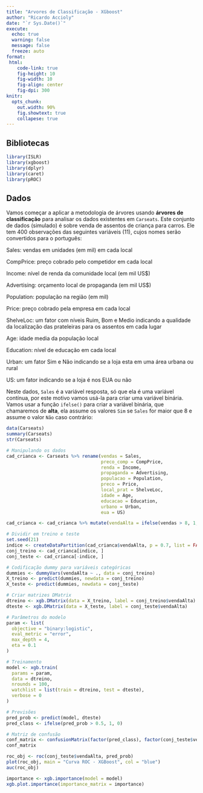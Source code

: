 ```yaml
---
title: "Arvores de Classificação - XGboost"
author: "Ricardo Accioly"
date: "`r Sys.Date()`"
execute: 
  echo: true
  warning: false
  message: false
  freeze: auto
format:
 html:
    code-link: true
    fig-height: 10
    fig-width: 10
    fig-align: center
    fig-dpi: 300
knitr: 
  opts_chunk: 
    out.width: 90%
    fig.showtext: true
    collapese: true
---
```


## Bibliotecas

```r
library(ISLR)
library(xgboost)
library(dplyr)
library(caret)
library(pROC)
```

## Dados

Vamos começar a aplicar a metodologia de árvores usando **árvores de classificação** para analisar os dados existentes em `Carseats`. Este conjunto de dados (simulado) é sobre venda de assentos de criança para carros. Ele tem 400 observações das seguintes variáveis (11), cujos nomes serão convertidos para o português:

Sales: vendas em unidades (em mil) em cada local

CompPrice: preço cobrado pelo competidor em cada local

Income: nível de renda da comunidade local (em mil US\$)

Advertising: orçamento local de propaganda (em mil US\$)

Population: população na região (em mil)

Price: preço cobrado pela empresa em cada local

ShelveLoc: um fator com níveis Ruim, Bom e Medio indicando a qualidade da localização das prateleiras para os assentos em cada lugar

Age: idade media da população local

Education: nível de educação em cada local

Urban: um fator Sim e Não indicando se a loja esta em uma área urbana ou rural

US: um fator indicando se a loja é nos EUA ou não

Neste dados, `Sales` é a variável resposta, só que ela é uma variável contínua, por este motivo vamos usá-la para criar uma variável binária. Vamos usar a função `ifelse()` para criar a variável binária, que chamaremos de **alta**, ela assume os valores `Sim` se `Sales` for maior que 8 e assume o valor `Não` caso contrário:

```r
data(Carseats)
summary(Carseats)
str(Carseats)
```

```r
# Manipulando os dados
cad_crianca <- Carseats %>% rename(vendas = Sales, 
                                   preco_comp = CompPrice,
                                   renda = Income,
                                   propaganda = Advertising,
                                   populacao = Population,
                                   preco = Price,
                                   local_prat = ShelveLoc,
                                   idade = Age,
                                   educacao = Education,
                                   urbano = Urban,
                                   eua = US)

cad_crianca <- cad_crianca %>% mutate(vendaAlta = ifelse(vendas > 8, 1, 0)) %>%  select(-vendas)

# Dividir em treino e teste
set.seed(21)
indice <- createDataPartition(cad_crianca$vendaAlta, p = 0.7, list = FALSE)
conj_treino <- cad_crianca[indice, ]
conj_teste <- cad_crianca[-indice, ]

# Codificação dummy para variáveis categóricas
dummies <- dummyVars(vendaAlta ~ ., data = conj_treino)
X_treino <- predict(dummies, newdata = conj_treino)
X_teste <- predict(dummies, newdata = conj_teste)

# Criar matrizes DMatrix
dtreino <- xgb.DMatrix(data = X_treino, label = conj_treino$vendaAlta)
dteste <- xgb.DMatrix(data = X_teste, label = conj_teste$vendaAlta)

```

```r
# Parâmetros do modelo
param <- list(
  objective = "binary:logistic",
  eval_metric = "error",
  max_depth = 4,
  eta = 0.1
)

# Treinamento
model <- xgb.train(
  params = param,
  data = dtreino,
  nrounds = 100,
  watchlist = list(train = dtreino, test = dteste),
  verbose = 0
)

```

```r
# Previsões
pred_prob <- predict(model, dteste)
pred_class <- ifelse(pred_prob > 0.5, 1, 0)

# Matriz de confusão
conf_matrix <- confusionMatrix(factor(pred_class), factor(conj_teste$vendaAlta))
conf_matrix

```

```r
roc_obj <- roc(conj_teste$vendaAlta, pred_prob)
plot(roc_obj, main = "Curva ROC - XGBoost", col = "blue")
auc(roc_obj)

```

```r
importance <- xgb.importance(model = model)
xgb.plot.importance(importance_matrix = importance)

```
